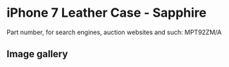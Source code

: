 
# iPhone 7 Leather Case - Sapphire

Part number, for search engines, auction websites and such: MPT92ZM/A

## Image gallery

<div style={{ width: '100%', maxWidth: '768px' }}>
<GalleryComponent
    images={[
      {
        original: "/everysource/MPT92.webp",
        thumbnail: "/everypreview/MPT92.webp",
      },
      {
        original: "/everysource/MPT92_AV1_GOLD.webp",
        thumbnail: "/everypreview/MPT92_AV1_GOLD.webp",
      },
      {
        original: "/everysource/MPT92_AV1_JET_BLACK.webp",
        thumbnail: "/everypreview/MPT92_AV1_JET_BLACK.webp",
      },
      {
        original: "/everysource/MPT92_AV1_RED.webp",
        thumbnail: "/everypreview/MPT92_AV1_RED.webp",
      },
      {
        original: "/everysource/MPT92_AV1_SILVER.webp",
        thumbnail: "/everypreview/MPT92_AV1_SILVER.webp",
      },
      {
        original: "/everysource/MPT92_AV2.webp",
        thumbnail: "/everypreview/MPT92_AV2.webp",
      }
    ]}
  />
</div>